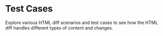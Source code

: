 # Test Cases

Explore various HTML diff scenarios and test cases to see how the HTML diff handles different types of content and changes.


<TestCases />